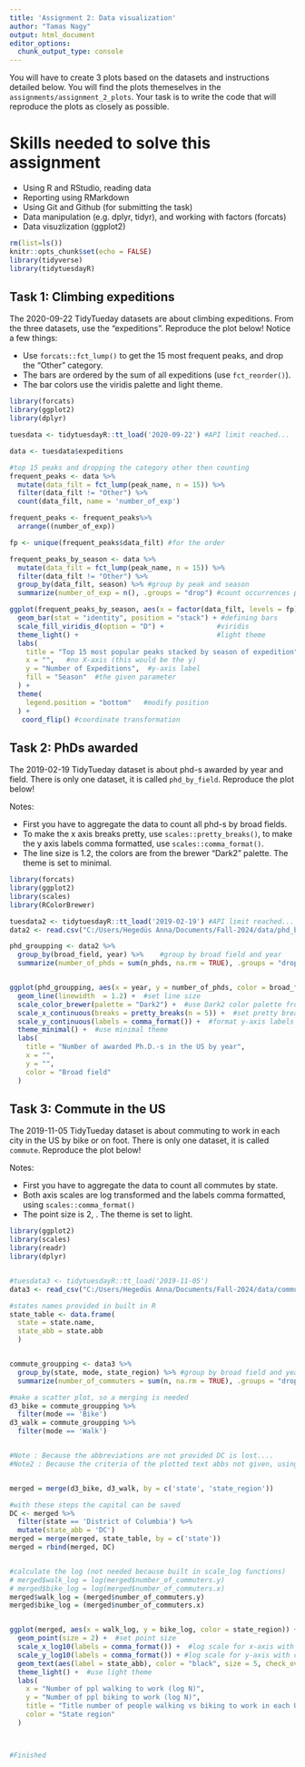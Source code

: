 ```yaml
---
title: 'Assignment 2: Data visualization'
author: "Tamas Nagy"
output: html_document
editor_options: 
  chunk_output_type: console
---
```


You will have to create 3 plots based on the datasets and instructions detailed below. You will find the plots themeselves in the `assignments/assignment_2_plots`. Your task is to write the code that will reproduce the plots as closely as possible.

# Skills needed to solve this assignment

-   Using R and RStudio, reading data
-   Reporting using RMarkdown
-   Using Git and Github (for submitting the task)
-   Data manipulation (e.g. dplyr, tidyr), and working with factors (forcats)
-   Data visuzlization (ggplot2)

```r
rm(list=ls())
knitr::opts_chunk$set(echo = FALSE)
library(tidyverse)
library(tidytuesdayR)
```

## Task 1: Climbing expeditions

The 2020-09-22 TidyTueday datasets are about climbing expeditions. From the three datasets, use the "expeditions". Reproduce the plot below! Notice a few things:

-   Use `forcats::fct_lump()` to get the 15 most frequent peaks, and drop the "Other" category.
-   The bars are ordered by the sum of all expeditions (use `fct_reorder()`).
-   The bar colors use the viridis palette and light theme.

```r
library(forcats)
library(ggplot2)
library(dplyr)

tuesdata <- tidytuesdayR::tt_load('2020-09-22') #API limit reached...

data <- tuesdata$expeditions

#top 15 peaks and dropping the category other then counting
frequent_peaks <- data %>%
  mutate(data_filt = fct_lump(peak_name, n = 15)) %>%
  filter(data_filt != "Other") %>%
  count(data_filt, name = 'number_of_exp')

frequent_peaks <- frequent_peaks%>%
  arrange((number_of_exp))

fp <- unique(frequent_peaks$data_filt) #for the order

frequent_peaks_by_season <- data %>%
  mutate(data_filt = fct_lump(peak_name, n = 15)) %>%
  filter(data_filt != "Other") %>%
  group_by(data_filt, season) %>% #group by peak and season
  summarize(number_of_exp = n(), .groups = "drop") #count occurrences per group

ggplot(frequent_peaks_by_season, aes(x = factor(data_filt, levels = fp), y = number_of_exp, fill = season)) +
  geom_bar(stat = "identity", position = "stack") + #defining bars
  scale_fill_viridis_d(option = "D") +             #viridis
  theme_light() +                                  #light theme
  labs(
    title = "Top 15 most popular peaks stacked by season of expedition",  #title
    x = "",   #no X-axis (this would be the y)
    y = "Number of Expeditions",  #y-axis label
    fill = "Season"  #the given parameter
  ) +
  theme(
    legend.position = "bottom"   #modify position
  ) +
   coord_flip() #coordinate transformation
```

## Task 2: PhDs awarded

The 2019-02-19 TidyTueday dataset is about phd-s awarded by year and field. There is only one dataset, it is called `phd_by_field`. Reproduce the plot below!

Notes:

-   First you have to aggregate the data to count all phd-s by broad fields.
-   To make the x axis breaks pretty, use `scales::pretty_breaks()`, to make the y axis labels comma formatted, use `scales::comma_format()`.
-   The line size is 1.2, the colors are from the brewer "Dark2" palette. The theme is set to minimal.

```r
library(forcats)
library(ggplot2)
library(scales) 
library(RColorBrewer) 

tuesdata2 <- tidytuesdayR::tt_load('2019-02-19') #API limit reached...
data2 <- read.csv("C:/Users/Hegedüs Anna/Documents/Fall-2024/data/phd_by_field.csv")

phd_groupping <- data2 %>%
  group_by(broad_field, year) %>%    #group by broad field and year
  summarize(number_of_phds = sum(n_phds, na.rm = TRUE), .groups = "drop") #count 


ggplot(phd_groupping, aes(x = year, y = number_of_phds, color = broad_field, group = broad_field)) +
  geom_line(linewidth  = 1.2) +  #set line size
  scale_color_brewer(palette = "Dark2") +  #use Dark2 color palette from RColorBrewer
  scale_x_continuous(breaks = pretty_breaks(n = 5)) +  #set pretty breaks for x-axis
  scale_y_continuous(labels = comma_format()) +  #format y-axis labels with commas
  theme_minimal() +  #use minimal theme
  labs(
    title = "Number of awarded Ph.D.-s in the US by year",
    x = "",
    y = "",
    color = "Broad field"
  )

```

## Task 3: Commute in the US

The 2019-11-05 TidyTueday dataset is about commuting to work in each city in the US by bike or on foot. There is only one dataset, it is called `commute`. Reproduce the plot below!

Notes:

-   First you have to aggregate the data to count all commutes by state.
-   Both axis scales are log transformed and the labels comma formatted, using `scales::comma_format()`
-   The point size is 2, . The theme is set to light.

```r
library(ggplot2)
library(scales)
library(readr)
library(dplyr)


#tuesdata3 <- tidytuesdayR::tt_load('2019-11-05') 
data3 <- read_csv("C:/Users/Hegedüs Anna/Documents/Fall-2024/data/commute.csv")  #note: state name abbreviations not provided

#states names provided in built in R
state_table <- data.frame(
  state = state.name,
  state_abb = state.abb
  )


commute_groupping <- data3 %>%
  group_by(state, mode, state_region) %>% #group by broad field and year
  summarize(number_of_commuters = sum(n, na.rm = TRUE), .groups = "drop") #count 

#make a scatter plot, so a merging is needed
d3_bike = commute_groupping %>% 
  filter(mode == 'Bike')
d3_walk = commute_groupping %>% 
  filter(mode == 'Walk')


#Note : Because the abbreviations are not provided DC is lost....
#Note2 : Because the criteria of the plotted text abbs not given, using the built on check overlap argument, but the results are not same. What is the criteria??


merged = merge(d3_bike, d3_walk, by = c('state', 'state_region'))

#with these steps the capital can be saved
DC <- merged %>%
  filter(state == 'District of Columbia') %>%
  mutate(state_abb = 'DC')
merged = merge(merged, state_table, by = c('state'))
merged = rbind(merged, DC)


#calculate the log (not needed because built in scale_log functions)
# merged$walk_log = log(merged$number_of_commuters.y)
# merged$bike_log = log(merged$number_of_commuters.x)
merged$walk_log = (merged$number_of_commuters.y)
merged$bike_log = (merged$number_of_commuters.x)


ggplot(merged, aes(x = walk_log, y = bike_log, color = state_region)) +
  geom_point(size = 2) +  #set point size
  scale_x_log10(labels = comma_format()) +  #log scale for x-axis with comma format
  scale_y_log10(labels = comma_format()) + #log scale for y-axis with comma format
  geom_text(aes(label = state_abb), color = "black", size = 5, check_overlap = TRUE) +
  theme_light() +  #use light theme
  labs(
    x = "Number of ppl walking to work (log N)", 
    y = "Number of ppl biking to work (log N)", 
    title = "Title number of people walking vs biking to work in each USA state",  #note, the Title part could be a typo here
    color = "State region"
  )



#Finished

```
